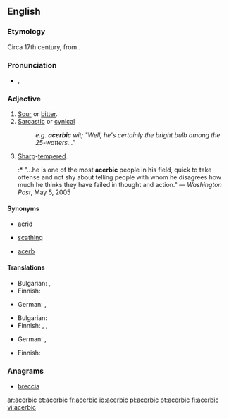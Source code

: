 ==English==

===Etymology===
Circa 17th century, from {{etyl|la}} {{term|acerbus||sour, bitter}}.

===Pronunciation===
* {{a|US}} {{IPA|/əˈsɜrbɪk/}}, {{enPR|ə-sûr'bĭk}}
*: {{rhymes|ɜː(r)bɪk}}

===Adjective===
{{en-adj}}

# [[sour|Sour]] or [[bitter]].
# [[sarcastic|Sarcastic]] or [[cynical]]
#: ''e.g. '''acerbic''' wit; "Well, he's certainly the bright bulb among the 25-watters..."''
# [[sharp|Sharp]]-[[tempered]].
#:* "...he is one of the most '''acerbic''' people in his field, quick to take offense and not shy about telling people with whom he disagrees how much he thinks they have failed in thought and action." &mdash; ''Washington Post'', May 5, 2005

====Synonyms====
* [[acrid]]
* {{sense|sarcastic or cynical}} [[scathing]]
* {{sense|sour or bitter}} [[acerb]]

====Translations====
{{trans-top|sour or bitter}}
* Bulgarian: {{t|bg|стипчив|sc=Cyrl}},  {{t|bg|тръпчив|sc=Cyrl}}
* Finnish: {{t+|fi|kitkerä}}
{{trans-mid}}
* German: {{t+|de|sauer}}, {{t+|de|bitter}}
{{trans-bottom}}

{{trans-top|sarcastic or cynical}}
* Bulgarian: {{t|bg|саркастичен|sc=Cyrl}}
* Finnish: {{t-|fi|pureva}}, {{t-|fi|kyyninen}}, {{t+|fi|sarkastinen}}
{{trans-mid}}
* German: {{t|de|ätzend}}, {{t|de|beißend}}
{{trans-bottom}}

{{trans-top|sharp-tempered}}
* Finnish: {{t-|fi|kärkevä}}
{{trans-mid}}
{{trans-bottom}}

===Anagrams===
* [[breccia]]

[[ar:acerbic]]
[[et:acerbic]]
[[fr:acerbic]]
[[io:acerbic]]
[[pl:acerbic]]
[[pt:acerbic]]
[[fi:acerbic]]
[[vi:acerbic]]